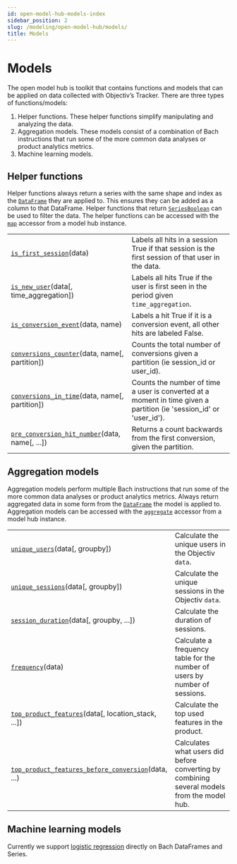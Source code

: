 ```yaml
---
id: open-model-hub-models-index
sidebar_position: 2
slug: /modeling/open-model-hub/models/
title: Models
---
```


# Models

The open model hub is  toolkit that contains functions and models that can be applied on data collected
with Objectiv’s Tracker. There are three types of functions/models:
1. Helper functions. These helper functions simplify manipulating and analyzing
the data.
2. Aggregation models. These models consist of a combination of Bach
instructions that run some of the more common data analyses or product analytics metrics.
3. Machine learning models.

## Helper functions

Helper functions always return a series with the same shape and index as the
[`DataFrame`](/modeling/bach/api-reference/DataFrame/bach.DataFrame.mdx) they are applied to. This ensures they can be added as a column to that
DataFrame. Helper functions that return [`SeriesBoolean`](/modeling/bach/api-reference/Series/Boolean/index.mdx#bach.SeriesBoolean) can be used to filter
the data. The helper functions can be accessed with the [`map`](/modeling/open-model-hub/api-reference/ModelHub/modelhub.ModelHub.map.mdx)
accessor from a model hub instance.

<div className="table-autosummary">

|                                                   |                                                                                                                                                                                                                        |
| ------------------------------------------------- | --------------------------------------------------------------------------------------------------------------------------------------------------------------------------------------------------------------------- |
| [`is_first_session`](/modeling/open-model-hub/models/Map/modelhub.Map.is_first_session.mdx)(data)                            | Labels all hits in a session True if that session is the first session of that user in the data.                                                                                                                       |
| [`is_new_user`](/modeling/open-model-hub/models/Map/modelhub.Map.is_new_user.mdx)(data[, time_aggregation])             | Labels all hits True if the user is first seen in the period given `time_aggregation`.                                                                                                                                   |
| [`is_conversion_event`](/modeling/open-model-hub/models/Map/modelhub.Map.is_conversion_event.mdx)(data, name)                   | Labels a hit True if it is a conversion event, all other hits are labeled False.                                                                                                                                       |
| [`conversions_counter`](/modeling/open-model-hub/models/Map/modelhub.Map.conversions_counter.mdx)(data, name[, partition])      | Counts the total number of conversions given a partition (ie session_id or user_id).                                                                                                                                   |
| [`conversions_in_time`](/modeling/open-model-hub/models/Map/modelhub.Map.conversions_in_time.mdx)(data, name[, partition])      | Counts the number of time a user is converted at a moment in time given a partition (ie 'session_id' or 'user_id').                                                                                                    |
| [`pre_conversion_hit_number`](/modeling/open-model-hub/models/Map/modelhub.Map.pre_conversion_hit_number.mdx)(data, name[, ...])      | Returns a count backwards from the first conversion, given the partition.                                                                                                                                              |


</div>

## Aggregation models

Aggregation models perform multiple Bach instructions that run some of the more common data analyses or
product analytics metrics. Always return aggregated data in some form from the
[`DataFrame`](/modeling/bach/api-reference/DataFrame/bach.DataFrame.mdx) the model is applied to. Aggregation models can be accessed with the
[`aggregate`](/modeling/open-model-hub/api-reference/ModelHub/modelhub.ModelHub.aggregate.mdx) accessor from a model hub instance.

<div className="table-autosummary">

|                                                   |                                                                                                                                                                                                                        |
| ------------------------------------------------- | --------------------------------------------------------------------------------------------------------------------------------------------------------------------------------------------------------------------- |
| [`unique_users`](/modeling/open-model-hub/models/Aggregate/modelhub.Aggregate.unique_users.mdx)(data[, groupby])                     | Calculate the unique users in the Objectiv `data`.                                                                                                                                                                       |
| [`unique_sessions`](/modeling/open-model-hub/models/Aggregate/modelhub.Aggregate.unique_sessions.mdx)(data[, groupby])                  | Calculate the unique sessions in the Objectiv `data`.                                                                                                                                                                    |
| [`session_duration`](/modeling/open-model-hub/models/Aggregate/modelhub.Aggregate.session_duration.mdx)(data[, groupby, ...])            | Calculate the duration of sessions.                                                                                                                                                                                    |
| [`frequency`](/modeling/open-model-hub/models/Aggregate/modelhub.Aggregate.frequency.mdx)(data)                                   | Calculate a frequency table for the number of users by number of sessions.                                                                                                                                             |
| [`top_product_features`](/modeling/open-model-hub/models/Aggregate/modelhub.Aggregate.top_product_features.mdx)(data[, location_stack, ...]) | Calculate the top used features in the product.                                                                                                                                                                        |
| [`top_product_features_before_conversion`](/modeling/open-model-hub/models/Aggregate/modelhub.Aggregate.top_product_features_before_conversion.mdx)(data, ...) | Calculates what users did before converting by combining several models from the model hub.                                                                                                                            |


</div>

## Machine learning models

Currently we support  [logistic regression](/modeling/open-model-hub/api-reference/ModelHub/LogisticRegression/index.mdx#modelhub-reference-logistic-regression) directly on Bach DataFrames and Series.
